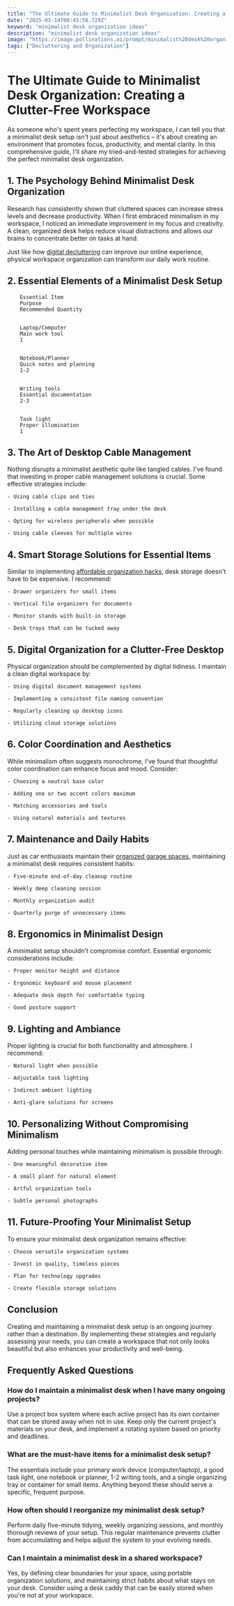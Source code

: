 ```yaml
---
title: "The Ultimate Guide to Minimalist Desk Organization: Creating a Clutter-Free Workspace"
date: "2025-01-14T08:45:56.729Z"
keyword: "minimalist desk organization ideas"
description: "minimalist desk organization ideas"
image: "https://image.pollinations.ai/prompt/minimalist%20desk%20organization%20ideas%2C%20realistic%20photo%2C%20high%20quality%2C%204k?width=1024&height=1024&nologo=true"
tags: ["Decluttering and Organization"]
---
```



# The Ultimate Guide to Minimalist Desk Organization: Creating a Clutter-Free Workspace


As someone who's spent years perfecting my workspace, I can tell you that a minimalist desk setup isn't just about aesthetics – it's about creating an environment that promotes focus, productivity, and mental clarity. In this comprehensive guide, I'll share my tried-and-tested strategies for achieving the perfect minimalist desk organization.



## 1. The Psychology Behind Minimalist Desk Organization


Research has consistently shown that cluttered spaces can increase stress levels and decrease productivity. When I first embraced minimalism in my workspace, I noticed an immediate improvement in my focus and creativity. A clean, organized desk helps reduce visual distractions and allows our brains to concentrate better on tasks at hand.



Just like how [digital decluttering](https://productivityprospect.com/blog/digital-decluttering-and-organization/) can improve our online experience, physical workspace organization can transform our daily work routine.



## 2. Essential Elements of a Minimalist Desk Setup



    
        Essential Item
        Purpose
        Recommended Quantity
    
    
        Laptop/Computer
        Main work tool
        1
    
    
        Notebook/Planner
        Quick notes and planning
        1-2
    
    
        Writing tools
        Essential documentation
        2-3
    
    
        Task light
        Proper illumination
        1
    




## 3. The Art of Desktop Cable Management


Nothing disrupts a minimalist aesthetic quite like tangled cables. I've found that investing in proper cable management solutions is crucial. Some effective strategies include:



    - Using cable clips and ties

    - Installing a cable management tray under the desk

    - Opting for wireless peripherals when possible

    - Using cable sleeves for multiple wires



## 4. Smart Storage Solutions for Essential Items


Similar to implementing [affordable organization hacks](https://productivityprospect.com/blog/affordable-home-organization-hacks-for-tight-budgets/), desk storage doesn't have to be expensive. I recommend:



    - Drawer organizers for small items

    - Vertical file organizers for documents

    - Monitor stands with built-in storage

    - Desk trays that can be tucked away



## 5. Digital Organization for a Clutter-Free Desktop


Physical organization should be complemented by digital tidiness. I maintain a clean digital workspace by:



    - Using digital document management systems

    - Implementing a consistent file naming convention

    - Regularly cleaning up desktop icons

    - Utilizing cloud storage solutions



## 6. Color Coordination and Aesthetics


While minimalism often suggests monochrome, I've found that thoughtful color coordination can enhance focus and mood. Consider:



    - Choosing a neutral base color

    - Adding one or two accent colors maximum

    - Matching accessories and tools

    - Using natural materials and textures



## 7. Maintenance and Daily Habits


Just as car enthusiasts maintain their [organized garage spaces](https://productivityprospect.com/blog/garage-organization-ideas-for-car-enthusiasts/), maintaining a minimalist desk requires consistent habits:



    - Five-minute end-of-day cleanup routine

    - Weekly deep cleaning session

    - Monthly organization audit

    - Quarterly purge of unnecessary items



## 8. Ergonomics in Minimalist Design


A minimalist setup shouldn't compromise comfort. Essential ergonomic considerations include:



    - Proper monitor height and distance

    - Ergonomic keyboard and mouse placement

    - Adequate desk depth for comfortable typing

    - Good posture support



## 9. Lighting and Ambiance


Proper lighting is crucial for both functionality and atmosphere. I recommend:



    - Natural light when possible

    - Adjustable task lighting

    - Indirect ambient lighting

    - Anti-glare solutions for screens



## 10. Personalizing Without Compromising Minimalism


Adding personal touches while maintaining minimalism is possible through:



    - One meaningful decorative item

    - A small plant for natural element

    - Artful organization tools

    - Subtle personal photographs



## 11. Future-Proofing Your Minimalist Setup


To ensure your minimalist desk organization remains effective:



    - Choose versatile organization systems

    - Invest in quality, timeless pieces

    - Plan for technology upgrades

    - Create flexible storage solutions



## Conclusion


Creating and maintaining a minimalist desk setup is an ongoing journey rather than a destination. By implementing these strategies and regularly assessing your needs, you can create a workspace that not only looks beautiful but also enhances your productivity and well-being.



## Frequently Asked Questions


### How do I maintain a minimalist desk when I have many ongoing projects?

Use a project box system where each active project has its own container that can be stored away when not in use. Keep only the current project's materials on your desk, and implement a rotating system based on priority and deadlines.



### What are the must-have items for a minimalist desk setup?

The essentials include your primary work device (computer/laptop), a good task light, one notebook or planner, 1-2 writing tools, and a single organizing tray or container for small items. Anything beyond these should serve a specific, frequent purpose.



### How often should I reorganize my minimalist desk setup?

Perform daily five-minute tidying, weekly organizing sessions, and monthly thorough reviews of your setup. This regular maintenance prevents clutter from accumulating and helps adjust the system to your evolving needs.



### Can I maintain a minimalist desk in a shared workspace?

Yes, by defining clear boundaries for your space, using portable organization solutions, and maintaining strict habits about what stays on your desk. Consider using a desk caddy that can be easily stored when you're not at your workspace.



